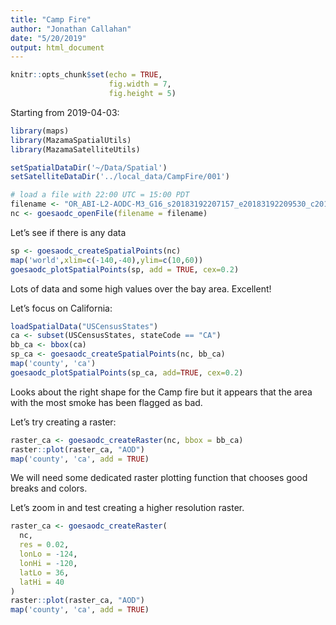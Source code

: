 ```yaml
---
title: "Camp Fire"
author: "Jonathan Callahan"
date: "5/20/2019"
output: html_document
---
```


```r
knitr::opts_chunk$set(echo = TRUE,
                      fig.width = 7,
                      fig.height = 5)
```

Starting from 2019-04-03:

```r
library(maps)
library(MazamaSpatialUtils)
library(MazamaSatelliteUtils)

setSpatialDataDir('~/Data/Spatial')
setSatelliteDataDir('../local_data/CampFire/001')

# load a file with 22:00 UTC = 15:00 PDT
filename <- "OR_ABI-L2-AODC-M3_G16_s20183192207157_e20183192209530_c20183192212207.nc"
nc <- goesaodc_openFile(filename = filename)

```

Let's see if there is any data

```r
sp <- goesaodc_createSpatialPoints(nc)
map('world',xlim=c(-140,-40),ylim=c(10,60))
goesaodc_plotSpatialPoints(sp, add = TRUE, cex=0.2)
```

Lots of data and some high values over the bay area. Excellent!

Let's focus on California:

```r
loadSpatialData("USCensusStates")
ca <- subset(USCensusStates, stateCode == "CA")
bb_ca <- bbox(ca)
sp_ca <- goesaodc_createSpatialPoints(nc, bb_ca)
map('county', 'ca')
goesaodc_plotSpatialPoints(sp_ca, add=TRUE, cex=0.2)
```

Looks about the right shape for the Camp fire but it appears that the area
with the most smoke has been flagged as bad. 

Let's try creating a raster:

```r
raster_ca <- goesaodc_createRaster(nc, bbox = bb_ca)
raster::plot(raster_ca, "AOD")
map('county', 'ca', add = TRUE)
```

We will need some dedicated raster plotting function that chooses good breaks
and colors.

Let's zoom in and test creating a higher resolution raster.

```r
raster_ca <- goesaodc_createRaster(
  nc,
  res = 0.02,
  lonLo = -124,
  lonHi = -120,
  latLo = 36,
  latHi = 40
)
raster::plot(raster_ca, "AOD")
map('county', 'ca', add = TRUE)
```


